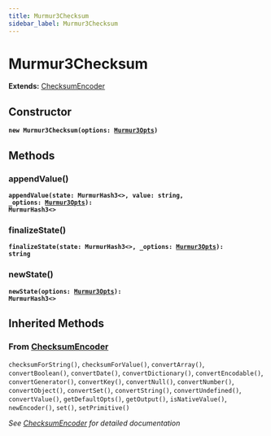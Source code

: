 ```yaml
---
title: Murmur3Checksum
sidebar_label: Murmur3Checksum
---
```


# Murmur3Checksum

**Extends:** [ChecksumEncoder](/api/classes/checksumencoder)

## Constructor

**<code>new Murmur3Checksum(options: [Murmur3Opts](/api/interfaces/murmur3opts))</code>**

## Methods

### appendValue()

**<code>appendValue(state: MurmurHash3&lt;&gt;, value: string, _options: [Murmur3Opts](/api/interfaces/murmur3opts)): MurmurHash3&lt;&gt;</code>**

### finalizeState()

**<code>finalizeState(state: MurmurHash3&lt;&gt;, _options: [Murmur3Opts](/api/interfaces/murmur3opts)): string</code>**

### newState()

**<code>newState(options: [Murmur3Opts](/api/interfaces/murmur3opts)): MurmurHash3&lt;&gt;</code>**

## Inherited Methods

### From [ChecksumEncoder](/api/classes/checksumencoder)

`checksumForString()`, `checksumForValue()`, `convertArray()`, `convertBoolean()`, `convertDate()`, `convertDictionary()`, `convertEncodable()`, `convertGenerator()`, `convertKey()`, `convertNull()`, `convertNumber()`, `convertObject()`, `convertSet()`, `convertString()`, `convertUndefined()`, `convertValue()`, `getDefaultOpts()`, `getOutput()`, `isNativeValue()`, `newEncoder()`, `set()`, `setPrimitive()`

*See [ChecksumEncoder](/api/classes/checksumencoder) for detailed documentation*

